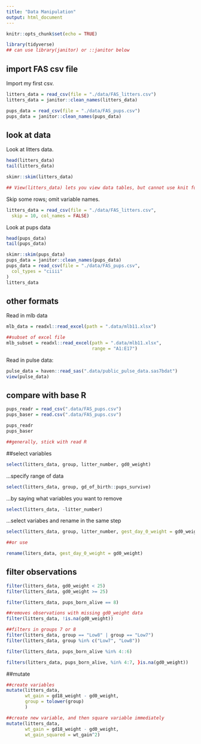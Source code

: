 ```yaml
---
title: "Data Manipulation"
output: html_document
---
```


```r
knitr::opts_chunk$set(echo = TRUE)

library(tidyverse)
## can use library(janitor) or ::janitor below
```

## import FAS csv file

Import my first csv. 

```r
litters_data = read_csv(file = "./data/FAS_litters.csv")
litters_data = janitor::clean_names(litters_data)
```

```r
pups_data = read_csv(file = "./data/FAS_pups.csv")
pups_data = janitor::clean_names(pups_data)
```

## look at data

Look at litters data.
```r
head(litters_data)
tail(litters_data)

skimr::skim(litters_data)

## View(litters_data) lets you view data tables, but cannot use knit function (type in console)
```

Skip some rows; omit variable names.

```r
litters_data = read_csv(file = "./data/FAS_litters.csv",
  skip = 10, col_names = FALSE)
```

Look at pups data
```r
head(pups_data)
tail(pups_data)

skimr::skim(pups_data)
pups_data = janitor::clean_names(pups_data)
pups_data = read_csv(file = "./data/FAS_pups.csv",
  col_types = "ciiii"
)
litters_data
```

## other formats

Read in mlb data
```r
mlb_data = readxl::read_excel(path = ".data/mlb11.xlsx")

##subset of excel file
mlb_subset = readxl::read_excel(path = ".data/mlb11.xlsx",
                                range = "A1:E17")
```

Read in pulse data:

```r
pulse_data = haven::read_sas(".data/public_pulse_data.sas7bdat")
view(pulse_data)
```

## compare with base R
```r
pups_readr = read_csv(".data/FAS_pups.csv")
pups_baser = read.csv(".data/FAS_pups.csv")

pups_readr
pups_baser

##generally, stick with read R
```

##select variables
```r
select(litters_data, group, litter_number, gd0_weight)
```

...specify range of data
```r
select(litters_data, group, gd_of_birth::pups_survive)
```

...by saying what variables you want to remove
```r
select(litters_data, -litter_number)
```

...select variabes and rename in the same step
```r
select(litters_data, group, litter_number, gest_day_0_weight = gd0_weight)

##or use 

rename(liters_data, gest_day_0_weight = gd0_weight)
```

## filter observations 
```r
filter(litters_data, gd0_weight < 25)
filter(litters_data, gd0_weight >= 25)

filter(litters_data, pups_born_alive == 8)

##removes observations with missing gd0_weight data
filter(litters_data, !is.na(gd0_weight))

##filters in groups 7 or 8
filter(litters_data, group == "Low8" | group == "Low7")
filter(litters_data, group %in% c("Low7", "Low8"))

filter(litters_data, pups_born_alive %in% 4::6)

filters(litters_data, pups_born_alive, %in% 4:7, }is.na(gd0_weight))
```

##mutate
```r
##create variables
mutate(litters_data, 
       wt_gain = gd18_weight - gd0_weight,
       group = tolower(group)
       )

##create new variable, and then square variable immediately
mutate(litters_data, 
       wt_gain = gd18_weight - gd0_weight,
       wt_gain_squared = wt_gain^2)
```


